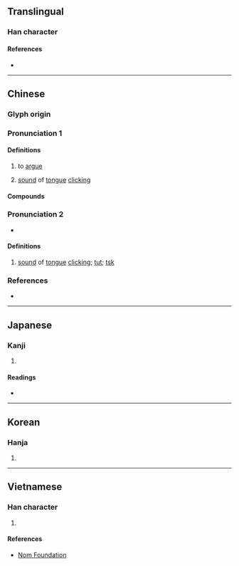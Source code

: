 {{also|啧}}
{{character info/new}}
==Translingual==

===Han character===
{{Han char|rn=30|rad=口|as=11|sn=14|four=65086|canj=RQMC|ids=⿰口責}}

====References====
* {{Han ref|kx=0206.080|dkj=04204|dj=0429.060|hdz=10672.090|uh=5616|ud=22038|bh=B9C9|bd=47561}}

----

==Chinese==
{{zh-forms|s=啧}}

===Glyph origin===
{{Han etym}}

===Pronunciation 1===
{{zh-pron
|m=zé
|c=zaak3,zaak6,zik1
|mc=y
|oc=y
|cat=v,interj
}}

====Definitions====
{{zh-hanzi}}

# {{lb|zh|literary}} to [[argue]]
# {{lb|zh|onomatopoeia}} [[sound]] of [[tongue]] [[clicking]]

====Compounds====
{{zh-der|唧嘖|嘖嘖|嘖嘖稱奇|嘖嘖稱好|嘖嘖讚嘆|嘖有煩言}}

===Pronunciation 2===
* {{IPA|[ǀ]|lang=zh}}

====Definitions====
{{zh-hanzi}}

# {{lb|zh|onomatopoeia}} [[sound]] of [[tongue]] [[clicking]]; [[tut]]; [[tsk]]

===References===
* {{R:yue:Hanzi}}

----

==Japanese==

===Kanji===
{{ja-kanji|grade=|rs=口11}}

# {{defn|lang=ja|sort=口11}}

====Readings====
* {{ja-readings|on=[[さく]] (saku), [[さき]] (saki)|kun=[[さけぶ]] (sakebu)}}

----

==Korean==

===Hanja===
{{ko-hanja|hangeul=책|rv=chaek|mr=ch'aek}}

# {{defn|lang=ko|sort=口11}}

----

==Vietnamese==

===Han character===
{{vi-hantu|[[chép]], [[trách]]|rs=口11}}

# {{defn|lang=vi|sort=口11}}

====References====
* [http://nomfoundation.org/common/nom_details.php?codepoint=5616 Nom Foundation]